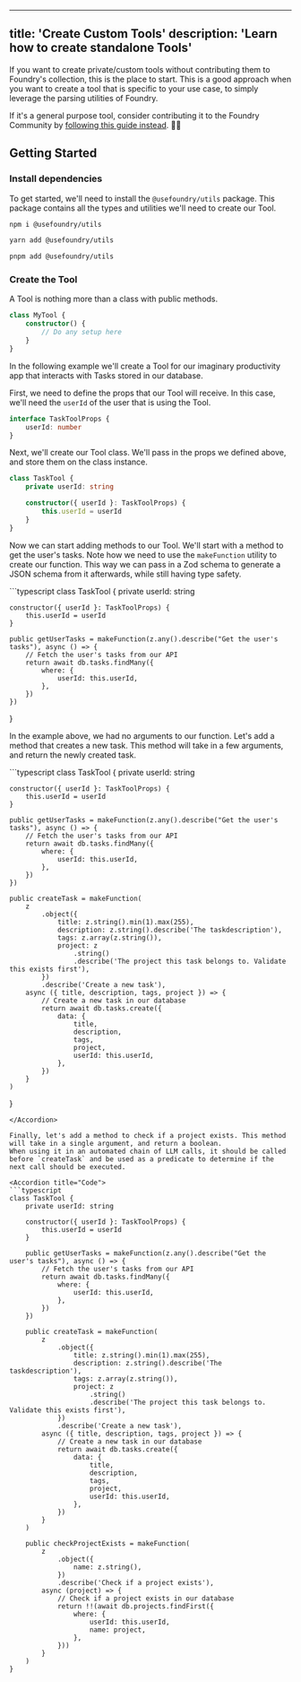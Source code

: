 
---
title: 'Create Custom Tools'
description: 'Learn how to create standalone Tools'
---

If you want to create private/custom tools without contributing them to Foundry's collection, this is the place to start.
This is a good approach when you want to create a tool that is specific to your use case, to simply leverage the parsing utilities of Foundry.

If it's a general purpose tool, consider contributing it to the Foundry Community by [following this guide instead](/contributing). 🫶🏼

## Getting Started

### Install dependencies

To get started, we'll need to install the `@usefoundry/utils` package. This package contains all the types and utilities we'll need to create our Tool.

<CodeGroup>

```bash npm
npm i @usefoundry/utils
```

```bash yarn
yarn add @usefoundry/utils
```

```bash pnpm
pnpm add @usefoundry/utils
```

</CodeGroup>

### Create the Tool

A Tool is nothing more than a class with public methods.

```typescript
class MyTool {
    constructor() {
        // Do any setup here
    }
}
```

In the following example we'll create a Tool for our imaginary productivity app that interacts with Tasks stored in our database.

First, we need to define the props that our Tool will receive. In this case, we'll need the `userId` of the user that is using the Tool.

```typescript
interface TaskToolProps {
    userId: number
}
```

Next, we'll create our Tool class. We'll pass in the props we defined above, and store them on the class instance.

```typescript
class TaskTool {
    private userId: string

    constructor({ userId }: TaskToolProps) {
        this.userId = userId
    }
}
```

Now we can start adding methods to our Tool. We'll start with a method to get the user's tasks.
Note how we need to use the `makeFunction` utility to create our function. This way we can pass in a Zod schema to generate a JSON schema from it afterwards, while still having type safety.

<Accordion title="Code">
```typescript
class TaskTool {
    private userId: string

    constructor({ userId }: TaskToolProps) {
        this.userId = userId
    }

    public getUserTasks = makeFunction(z.any().describe("Get the user's tasks"), async () => {
        // Fetch the user's tasks from our API
        return await db.tasks.findMany({
            where: {
                userId: this.userId,
            },
        })
    })

}

</Accordion>

In the example above, we had no arguments to our function. Let's add a method that creates a new task. This method will take in a few arguments, and return the newly created task.

<Accordion title="Code">
```typescript
class TaskTool {
    private userId: string

    constructor({ userId }: TaskToolProps) {
        this.userId = userId
    }

    public getUserTasks = makeFunction(z.any().describe("Get the user's tasks"), async () => {
        // Fetch the user's tasks from our API
        return await db.tasks.findMany({
            where: {
                userId: this.userId,
            },
        })
    })

    public createTask = makeFunction(
        z
            .object({
                title: z.string().min(1).max(255),
                description: z.string().describe('The taskdescription'),
                tags: z.array(z.string()),
                project: z
                    .string()
                    .describe('The project this task belongs to. Validate this exists first'),
            })
            .describe('Create a new task'),
        async ({ title, description, tags, project }) => {
            // Create a new task in our database
            return await db.tasks.create({
                data: {
                    title,
                    description,
                    tags,
                    project,
                    userId: this.userId,
                },
            })
        }
    )

}

````
</Accordion>

Finally, let's add a method to check if a project exists. This method will take in a single argument, and return a boolean.
When using it in an automated chain of LLM calls, it should be called before `createTask` and be used as a predicate to determine if the next call should be executed.

<Accordion title="Code">
```typescript
class TaskTool {
    private userId: string

    constructor({ userId }: TaskToolProps) {
        this.userId = userId
    }

    public getUserTasks = makeFunction(z.any().describe("Get the user's tasks"), async () => {
        // Fetch the user's tasks from our API
        return await db.tasks.findMany({
            where: {
                userId: this.userId,
            },
        })
    })

    public createTask = makeFunction(
        z
            .object({
                title: z.string().min(1).max(255),
                description: z.string().describe('The taskdescription'),
                tags: z.array(z.string()),
                project: z
                    .string()
                    .describe('The project this task belongs to. Validate this exists first'),
            })
            .describe('Create a new task'),
        async ({ title, description, tags, project }) => {
            // Create a new task in our database
            return await db.tasks.create({
                data: {
                    title,
                    description,
                    tags,
                    project,
                    userId: this.userId,
                },
            })
        }
    )

    public checkProjectExists = makeFunction(
        z
            .object({
                name: z.string(),
            })
            .describe('Check if a project exists'),
        async (project) => {
            // Check if a project exists in our database
            return !!(await db.projects.findFirst({
                where: {
                    userId: this.userId,
                    name: project,
                },
            }))
        }
    )
}
````

</Accordion>
